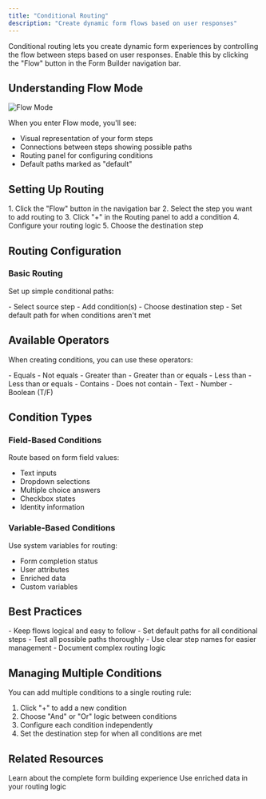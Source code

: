 ```yaml
---
title: "Conditional Routing"
description: "Create dynamic form flows based on user responses"
---
```


Conditional routing lets you create dynamic form experiences by controlling the flow between steps based on user responses. Enable this by clicking the "Flow" button in the Form Builder navigation bar.

## Understanding Flow Mode

<img src="/images/workflow.png" alt="Flow Mode" />

When you enter Flow mode, you'll see:
- Visual representation of your form steps
- Connections between steps showing possible paths
- Routing panel for configuring conditions
- Default paths marked as "default"

## Setting Up Routing

<Steps>
  1. Click the "Flow" button in the navigation bar
  2. Select the step you want to add routing to
  3. Click "+" in the Routing panel to add a condition
  4. Configure your routing logic
  5. Choose the destination step
</Steps>

## Routing Configuration

### Basic Routing
Set up simple conditional paths:

<Card>
  - Select source step
  - Add condition(s)
  - Choose destination step
  - Set default path for when conditions aren't met
</Card>

## Available Operators

When creating conditions, you can use these operators:

<CardGroup cols={2}>
  <Card title="Text Operators" icon="text">
    - Equals
    - Not equals
    - Greater than
    - Greater than or equals
    - Less than
    - Less than or equals
    - Contains
    - Does not contain
  </Card>
  
  <Card title="Value Operators" icon="calculator">
    - Text
    - Number
    - Boolean (T/F)
  </Card>
</CardGroup>

## Condition Types

### Field-Based Conditions
Route based on form field values:
- Text inputs
- Dropdown selections
- Multiple choice answers
- Checkbox states
- Identity information

### Variable-Based Conditions
Use system variables for routing:
- Form completion status
- User attributes
- Enriched data
- Custom variables

## Best Practices

<Card title="Routing Tips">
  - Keep flows logical and easy to follow
  - Set default paths for all conditional steps
  - Test all possible paths thoroughly
  - Use clear step names for easier management
  - Document complex routing logic
</Card>

## Managing Multiple Conditions

You can add multiple conditions to a single routing rule:

1. Click "+" to add a new condition
2. Choose "And" or "Or" logic between conditions
3. Configure each condition independently
4. Set the destination step for when all conditions are met

## Related Resources

<CardGroup>
  <Card title="Form Builder" icon="wand-magic-sparkles" href="/surface-forms/form-builder">
    Learn about the complete form building experience
  </Card>
  
  <Card title="Built-in Enrichment" icon="database" href="/surface-forms/enrichment">
    Use enriched data in your routing logic
  </Card>
</CardGroup>

